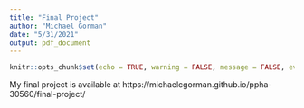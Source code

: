 ```yaml
---
title: "Final Project"
author: "Michael Gorman"
date: "5/31/2021"
output: pdf_document
---
```


```r
knitr::opts_chunk$set(echo = TRUE, warning = FALSE, message = FALSE, eval = FALSE)
```

My final project is available at https://michaelcgorman.github.io/ppha-30560/final-project/